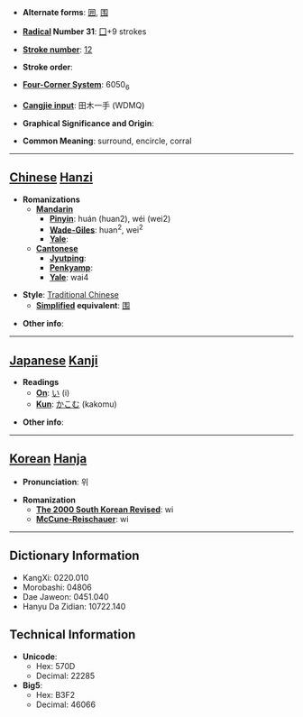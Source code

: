 * '''Alternate forms''': [[囲]], [[围]]

* '''[[Wiktionary:Chinese radical index| Radical]] Number 31''': [[Wiktionary:Chinese radical index 囗|囗]]+9 strokes

* '''[[Wiktionary:Chinese total strokes index|Stroke number]]''': [[Wiktionary:Chinese total strokes index 12|12]]

* '''Stroke order''': 

* '''[[Wiktionary:Chinese four corner index|Four-Corner System]]''': 6050<sub>6</sub>

* '''[[Wiktionary:Chinese Cangjie index|Cangjie input]]''': 田木一手 (WDMQ)

* '''Graphical Significance and Origin''': 

* '''Common Meaning''': surround, encircle, corral

----

== [[Chinese]] [[Hanzi]] ==

* '''Romanizations'''
** '''[[Mandarin]]'''
*** '''[[Pinyin]]''': huán (huan2), wéi (wei2)
*** '''[[Wade-Giles]]''': huan<sup>2</sup>, wei<sup>2</sup>
*** '''[[Yale]]''': 
** '''[[Cantonese]]'''
*** '''[[Jyutping]]''':
*** '''[[Penkyamp]]''': 
*** '''[[Yale]]''': wai4

* '''Style''': [[Traditional Chinese]] 
** '''[[Simplified Chinese|Simplified]] equivalent''': [[围]]

* '''Other info''': 

----

== [[Japanese]] [[Kanji]] ==

* '''Readings'''
** '''[[On]]''': [[い]] (i)
** '''[[Kun]]''': [[かこむ]] (kakomu)

* '''Other info''':  

----

== [[Korean]] [[Hanja]] ==

* '''Pronunciation''': 위

* '''Romanization'''
** '''[[The 2000 South Korean Revised Romanization|The 2000 South Korean Revised]]''': wi
** '''[[McCune-Reischauer]]''': wi

----

== Dictionary Information ==

* KangXi: 0220.010
* Morobashi: 04806
* Dae Jaweon: 0451.040
* Hanyu Da Zidian: 10722.140

== Technical Information ==

* '''Unicode''':
** Hex: 570D
** Decimal: 22285
* '''Big5''':
** Hex: B3F2
** Decimal: 46066